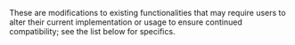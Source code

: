 These are modifications to existing functionalities that may require users to alter their current implementation or usage to ensure continued compatibility; see the list below for specifics.